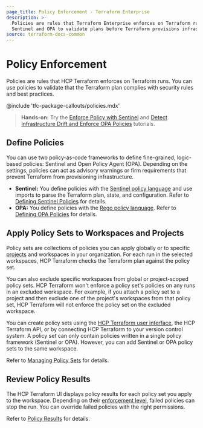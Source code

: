 ```yaml
---
page_title: Policy Enforcement - Terraform Enterprise
description: >-
  Policies are rules that Terraform Enterprise enforces on Terraform runs. Use
  Sentinel and OPA to validate plans before Terraform provisions infrastructure.
source: terraform-docs-common
---
```


# Policy Enforcement

Policies are rules that HCP Terraform enforces on Terraform runs. You can use policies to validate that the Terraform plan complies with security rules and best practices.

<!-- BEGIN: TFC:only name:pnp-callout -->

@include 'tfc-package-callouts/policies.mdx'

<!-- END: TFC:only name:pnp-callout -->

> **Hands-on:** Try the [Enforce Policy with Sentinel](/terraform/tutorials/policy) and [Detect Infrastructure Drift and Enforce OPA Policies](/terraform/tutorials/cloud/drift-and-opa) tutorials.

## Define Policies

You can use two policy-as-code frameworks to define fine-grained, logic-based policies: Sentinel and Open Policy Agent (OPA). Depending on the settings, policies can act as advisory warnings or firm requirements that prevent Terraform from provisioning infrastructure.

-   **Sentinel:** You define policies with the [Sentinel policy language](https://docs.hashicorp.com/sentinel/concepts/language) and use imports to parse the Terraform plan, state, and configuration. Refer to [Defining Sentinel Policies](/terraform/enterprise/policy-enforcement/sentinel) for details.
-   **OPA:** You define policies with the [Rego policy language](https://www.openpolicyagent.org/docs/latest/policy-language/). Refer to [Defining OPA Policies](/terraform/enterprise/policy-enforcement/opa) for details.

## Apply Policy Sets to Workspaces and Projects

Policy sets are collections of policies you can apply globally or to specific [projects](/terraform/enterprise/projects/managing) and workspaces in your organization. For each run in the selected workspaces, HCP Terraform checks the Terraform plan against the policy set.

You can also exclude specific workspaces from global or project-scoped policy sets. HCP Terraform won't enforce a policy set's policies on any runs in an excluded workspace. For example, if you attach a policy set to a project and then exclude one of the project's workspaces from that policy set, HCP Terraform will not enforce the policy set on the excluded workspace.

You can create policy sets using the [HCP Terraform user interface](/terraform/enterprise/policy-enforcement/manage-policy-sets#create-policy-sets), the HCP Terraform API, or by connecting HCP Terraform to your version control system. A policy set can only contain policies written in a single policy framework (Sentinel or OPA). However, you can add Sentinel or OPA policy sets to the same workspace.

Refer to [Managing Policy Sets](/terraform/enterprise/policy-enforcement/manage-policy-sets) for details.

## Review Policy Results

The HCP Terraform UI displays policy results for each policy set you apply to the workspace. Depending on their [enforcement level](/terraform/enterprise/policy-enforcement/manage-policy-sets#policy-enforcement-levels), failed policies can stop the run. You can override failed policies with the right permissions.

Refer to [Policy Results](/terraform/enterprise/policy-enforcement/policy-results) for details.
